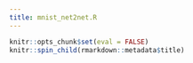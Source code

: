 ```yaml
---
title: mnist_net2net.R
---
```


```r
knitr::opts_chunk$set(eval = FALSE)
knitr::spin_child(rmarkdown::metadata$title)
```
